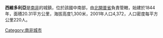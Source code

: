 '''西維多利亞'''是[[南非|南非]]的城鎮，位於該國中南部，由[[北開普省|北開普省]]負責管轄，始建於1844年，面積20.31平方公里，海拔高度1,300米，2001年人口4,372，人口密度每平方公里220人。

{{SouthAfrica-geo-stub}}
[[Category:南非城市|Category:南非城市]]